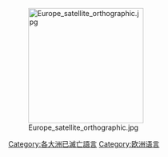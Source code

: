 [[Image:Europe_satellite_orthographic.jpg|230px]]

[[Category:各大洲已滅亡語言|Category:各大洲已滅亡語言]]
[[Category:欧洲语言|Category:欧洲语言]]